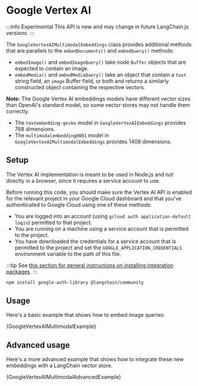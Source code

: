 
# Google Vertex AI

:::info Experimental
This API is new and may change in future LangChain.js versions.
:::

The `GoogleVertexAIMultimodalEmbeddings` class provides additional methods that are
parallels to the `embedDocuments()` and `embedQuery()` methods:

- `embedImage()` and `embedImageQuery()` take node `Buffer` objects that are expected to
  contain an image.
- `embedMedia()` and `embedMediaQuery()` take an object that contain a `text` string
  field, an `image` Buffer field, or both and returns a similarly constructed object
  containing the respective vectors.

**Note:** The Google Vertex AI embeddings models have different vector sizes
than OpenAI's standard model, so some vector stores may not handle them correctly.

- The `textembedding-gecko` model in `GoogleVertexAIEmbeddings` provides 768 dimensions.
- The `multimodalembedding@001` model in `GoogleVertexAIMultimodalEmbeddings` provides 1408 dimensions.

## Setup

The Vertex AI implementation is meant to be used in Node.js and not
directly in a browser, since it requires a service account to use.

Before running this code, you should make sure the Vertex AI API is
enabled for the relevant project in your Google Cloud dashboard and that you've authenticated to
Google Cloud using one of these methods:

- You are logged into an account (using `gcloud auth application-default login`)
  permitted to that project.
- You are running on a machine using a service account that is permitted
  to the project.
- You have downloaded the credentials for a service account that is permitted
  to the project and set the `GOOGLE_APPLICATION_CREDENTIALS` environment
  variable to the path of this file.

:::tip
See [this section for general instructions on installing integration packages](/docs/get_started/installation#installing-integration-packages).
:::

```bash npm2yarn
npm install google-auth-library @langchain/community
```

## Usage

Here's a basic example that shows how to embed image queries:


<CodeBlock language="typescript">{GoogleVertexAIMultimodalExample}</CodeBlock>

## Advanced usage

Here's a more advanced example that shows how to integrate these new embeddings with a LangChain vector store.


<CodeBlock language="typescript">
  {GoogleVertexAIMultimodalAdvancedExample}
</CodeBlock>
